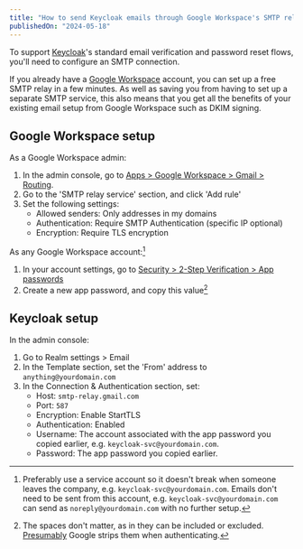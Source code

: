 ```yaml
---
title: "How to send Keycloak emails through Google Workspace's SMTP relay"
publishedOn: "2024-05-18"
---
```



To support [Keycloak](https://www.keycloak.org/)'s standard email verification and password reset flows, you'll need to configure an SMTP connection.

If you already have a [Google Workspace](https://workspace.google.com/) account, you can set up a free SMTP relay in a few minutes. As well as saving you from having to set up a separate SMTP service, this also means that you get all the benefits of your existing email setup from Google Workspace such as DKIM signing.

## Google Workspace setup

As a Google Workspace admin:

1. In the admin console, go to [Apps > Google Workspace > Gmail > Routing](https://admin.google.com/ac/apps/gmail/routing).
2. Go to the 'SMTP relay service' section, and click 'Add rule'
3. Set the following settings:
    - Allowed senders: Only addresses in my domains
    - Authentication: Require SMTP Authentication (specific IP optional)
    - Encryption: Require TLS encryption

As any Google Workspace account:[^1]

1. In your account settings, go to [Security > 2-Step Verification > App passwords](https://myaccount.google.com/apppasswords)
2. Create a new app password, and copy this value[^2]

## Keycloak setup

In the admin console:

1. Go to Realm settings > Email
2. In the Template section, set the 'From' address to `anything@yourdomain.com`
3. In the Connection & Authentication section, set:
    - Host: `smtp-relay.gmail.com`
    - Port: `587`
    - Encryption: Enable StartTLS
    - Authentication: Enabled
    - Username: The account associated with the app password you copied earlier, e.g. `keycloak-svc@yourdomain.com`.
    - Password: The app password you copied earlier.

[^1]: Preferably use a service account so it doesn't break when someone leaves the company, e.g. `keycloak-svc@yourdomain.com`. Emails don't need to be sent from this account, e.g. `keycloak-svc@yourdomain.com` can send as `noreply@yourdomain.com` with no further setup.
[^2]: The spaces don't matter, as in they can be included or excluded. [Presumably](https://security.stackexchange.com/questions/10750/how-does-google-not-care-about-spaces-in-application-specific-passwords) Google strips them when authenticating.